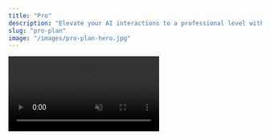 ```yaml
---
title: "Pro"
description: "Elevate your AI interactions to a professional level with advanced RAG and multimodal solutions"
slug: "pro-plan"
image: "/images/pro-plan-hero.jpg"
---
```


<Frame caption="Your AI powered by your own documents">
  <video
    controls
    autoPlay
    muted
    loop
    playsInline
    className="w-full aspect-video rounded-xl"
    src="./public/videos/demo_rag_4k.mp4"
  />
</Frame>
# Pro Plan: AI Boosted by RAG 🚀

With the **Pro Plan**, transform your business thanks to cutting-edge AI features: **advanced RAG** for contextual responses based on your documents, and **multimodal solutions** to analyze text, image, and audio simultaneously. Adapted to complex business needs, this plan offers professional artificial intelligence that boosts your productivity and decision-making.

---

## Key Features of the Pro Plan

<CardGroup cols={3}>
  <Card title="Advanced RAG" icon="search">
    Search and Augmented Generation: Exploit your internal knowledge base for precise, personalized, and secure responses.
  </Card>
  <Card title="Multimodal Analysis" icon="eye">
    Process text, images, and audio simultaneously for complete insights, adapted to your complex business workflows.
  </Card>
  <Card title="Priority Support" icon="headphones">
    Dedicated technical assistance and personalized training to maximize AI adoption in your business.
  </Card>
</CardGroup>

---

## 📋 Implementation Process

<Steps>
  <Step title="Audit of your needs">
    Analysis of your documents and processes to identify optimal use cases for RAG and multimodal analysis.
    <Check>Evaluation of data volume and necessary integrations.</Check>
  </Step>
  <Step title="RAG Configuration">
    Indexing of your knowledge base with advanced vectorization for intelligent search.
    <Check>Setting up metadata to optimize response relevance.</Check>
  </Step>
  <Step title="Multimodal Activation">
    Integration of text-image-audio analysis capabilities for rich interactions.
    <Warning>Ensure GDPR compliance for multimedia data.</Warning>
  </Step>
  <Step title="Training and Deployment">
    Support for your teams and production launch with continuous monitoring.
  </Step>
</Steps>

---

## 🛠️ Advanced Technologies

<AccordionGroup>
  <Accordion title="RAG Engines">
    - **Pinecone/Chroma**: High-performance vector indexing
    - **LlamaIndex**: Document search framework
    - **OpenAI Embeddings**: Advanced semantic vectorization
  </Accordion>
  <Accordion title="Multimodal Capabilities">
    - **CLIP**: Image-text understanding
    - **Whisper**: Professional audio transcription
    - **Vision Transformers**: Cutting-edge image analysis
  </Accordion>
  <Accordion title="Infrastructure">
    - **Cloudflare Workers AI**: Ultra-fast processing
    - **RESTful APIs**: Seamless integration
    - **Enterprise Security**: End-to-end encryption
  </Accordion>
</AccordionGroup>

---

## 📊 Quantified Benefits

<CardGroup cols={2}>
  <Card title="Increased Precision" icon="target">
    **+70% precision** vs standard solutions thanks to personalized RAG
  </Card>
  <Card title="Operational Efficiency" icon="zap">
    **-50% time** spent on repetitive tasks
  </Card>
  <Card title="Business ROI" icon="chart-line">
    **Return on investment** in less than 6 months
  </Card>
  <Card title="Enhanced Security" icon="shield">
    **Controlled data**: Everything stays on your servers
  </Card>
</CardGroup>

---

<Update label="Go Pro" description="Ready to revolutionize your business with advanced AI?">
  The Pro Plan is not just a tool, it's a strategic partner. Discover how advanced RAG and multimodal solutions can transform your operations and give your business a decisive competitive advantage.

  <video controls className="w-full aspect-video rounded-xl" src="/videos/pro-demo.mp4" alt="Pro Plan Demonstration"></video>
</Update>